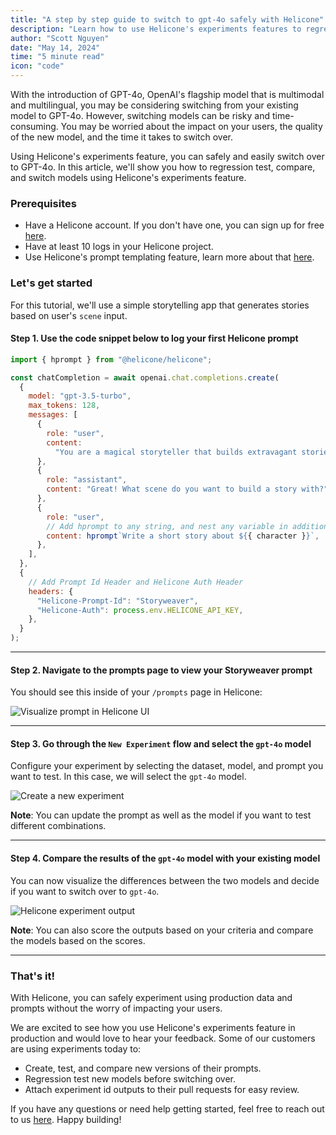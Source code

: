 ```yaml
---
title: "A step by step guide to switch to gpt-4o safely with Helicone"
description: "Learn how to use Helicone's experiments features to regression test, compare and switch models."
author: "Scott Nguyen"
date: "May 14, 2024"
time: "5 minute read"
icon: "code"
---
```


With the introduction of GPT-4o, OpenAI's flagship model that is multimodal and multilingual, you may be considering switching from your existing model to GPT-4o. However, switching models can be risky and time-consuming. You may be worried about the impact on your users, the quality of the new model, and the time it takes to switch over.

Using Helicone's experiments feature, you can safely and easily switch over to GPT-4o. In this article, we'll show you how to regression test, compare, and switch models using Helicone's experiments feature.

### Prerequisites

- Have a Helicone account. If you don't have one, you can sign up for free [here](https://us.helicone.ai/signup).
- Have at least 10 logs in your Helicone project.
- Use Helicone's prompt templating feature, learn more about that [here](https://docs.helicone.ai/features/prompts).

### Let's get started

For this tutorial, we'll use a simple storytelling app that generates stories based on user's `scene` input.

#### Step 1. Use the code snippet below to log your first Helicone prompt

```javascript
import { hprompt } from "@helicone/helicone";

const chatCompletion = await openai.chat.completions.create(
  {
    model: "gpt-3.5-turbo",
    max_tokens: 128,
    messages: [
      {
        role: "user",
        content:
          "You are a magical storyteller that builds extravagant stories based in medieval times.",
      },
      {
        role: "assistant",
        content: "Great! What scene do you want to build a story with?",
      },
      {
        role: "user",
        // Add hprompt to any string, and nest any variable in additional brackets `{}`
        content: hprompt`Write a short story about ${{ character }}`,
      },
    ],
  },
  {
    // Add Prompt Id Header and Helicone Auth Header
    headers: {
      "Helicone-Prompt-Id": "Storyweaver",
      "Helicone-Auth": process.env.HELICONE_API_KEY,
    },
  }
);
```

---

#### Step 2. Navigate to the prompts page to view your Storyweaver prompt

You should see this inside of your `/prompts` page in Helicone:

![Visualize prompt in Helicone UI](/static/blog/experiments/prompt-page.webp)

---

#### Step 3. Go through the `New Experiment` flow and select the `gpt-4o` model

Configure your experiment by selecting the dataset, model, and prompt you want to test. In this case, we will select the `gpt-4o` model.

![Create a new experiment](/static/blog/experiments/new-experiment.webp)

**Note**: You can update the prompt as well as the model if you want to test different combinations.

---

#### Step 4. Compare the results of the `gpt-4o` model with your existing model

You can now visualize the differences between the two models and decide if you want to switch over to `gpt-4o`.

![Helicone experiment output](/static/blog/experiments/output.webp)

**Note**: You can also score the outputs based on your criteria and compare the models based on the scores.

---

### That's it!

With Helicone, you can safely experiment using production data and prompts without the worry of impacting your users.

We are excited to see how you use Helicone's experiments feature in production and would love to hear your feedback. Some of our customers are using experiments today to:

- Create, test, and compare new versions of their prompts.
- Regression test new models before switching over.
- Attach experiment id outputs to their pull requests for easy review.

If you have any questions or need help getting started, feel free to reach out to us <a href="https://www.helicone.ai/contact" target="_blank">here</a>. Happy building!
